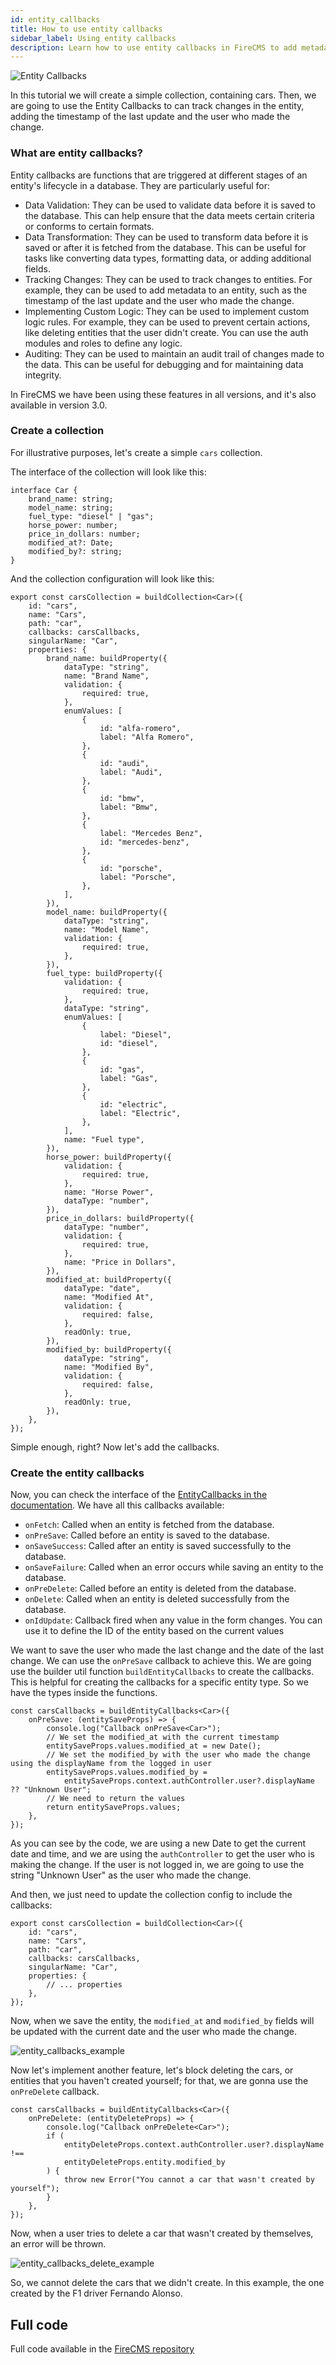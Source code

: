 ```yaml
---
id: entity_callbacks
title: How to use entity callbacks
sidebar_label: Using entity callbacks
description: Learn how to use entity callbacks in FireCMS to add metadata to your entities such as metadata or implement custom logic rules.
---
```


![Entity Callbacks](/img/recipes/entity_callbacks.png)

In this tutorial we will create a simple collection, containing cars. Then, we are going to use the Entity Callbacks to can track changes in the entity, adding the timestamp of the last update and the user who made the change.

### What are entity callbacks?

Entity callbacks are functions that are triggered at different stages of an entity's lifecycle in a database. They are particularly useful for:

- Data Validation: They can be used to validate data before it is saved to the database. This can help ensure that the data meets certain criteria or conforms to certain formats.
- Data Transformation: They can be used to transform data before it is saved or after it is fetched from the database. This can be useful for tasks like converting data types, formatting data, or adding additional fields.
- Tracking Changes: They can be used to track changes to entities. For example, they can be used to add metadata to an entity, such as the timestamp of the last update and the user who made the change.
- Implementing Custom Logic: They can be used to implement custom logic rules. For example, they can be used to prevent certain actions, like deleting entities that the user didn't create. You can use the auth modules and roles to define any logic.
- Auditing: They can be used to maintain an audit trail of changes made to the data. This can be useful for debugging and for maintaining data integrity.

In FireCMS we have been using these features in all versions, and it's also available in version 3.0.

### Create a collection

For illustrative purposes, let's create a simple `cars` collection.

The interface of the collection will look like this:

```tsx
interface Car {
    brand_name: string;
    model_name: string;
    fuel_type: "diesel" | "gas";
    horse_power: number;
    price_in_dollars: number;
    modified_at?: Date;
    modified_by?: string;
}
```

And the collection configuration will look like this:

```tsx
export const carsCollection = buildCollection<Car>({
    id: "cars",
    name: "Cars",
    path: "car",
    callbacks: carsCallbacks,
    singularName: "Car",
    properties: {
        brand_name: buildProperty({
            dataType: "string",
            name: "Brand Name",
            validation: {
                required: true,
            },
            enumValues: [
                {
                    id: "alfa-romero",
                    label: "Alfa Romero",
                },
                {
                    id: "audi",
                    label: "Audi",
                },
                {
                    id: "bmw",
                    label: "Bmw",
                },
                {
                    label: "Mercedes Benz",
                    id: "mercedes-benz",
                },
                {
                    id: "porsche",
                    label: "Porsche",
                },
            ],
        }),
        model_name: buildProperty({
            dataType: "string",
            name: "Model Name",
            validation: {
                required: true,
            },
        }),
        fuel_type: buildProperty({
            validation: {
                required: true,
            },
            dataType: "string",
            enumValues: [
                {
                    label: "Diesel",
                    id: "diesel",
                },
                {
                    id: "gas",
                    label: "Gas",
                },
                {
                    id: "electric",
                    label: "Electric",
                },
            ],
            name: "Fuel type",
        }),
        horse_power: buildProperty({
            validation: {
                required: true,
            },
            name: "Horse Power",
            dataType: "number",
        }),
        price_in_dollars: buildProperty({
            dataType: "number",
            validation: {
                required: true,
            },
            name: "Price in Dollars",
        }),
        modified_at: buildProperty({
            dataType: "date",
            name: "Modified At",
            validation: {
                required: false,
            },
            readOnly: true,
        }),
        modified_by: buildProperty({
            dataType: "string",
            name: "Modified By",
            validation: {
                required: false,
            },
            readOnly: true,
        }),
    },
});
```

Simple enough, right? Now let's add the callbacks.

### Create the entity callbacks

Now, you can check the interface of the [EntityCallbacks in the documentation](/docs/collections/callbacks). We have all this callbacks available:

- `onFetch`: Called when an entity is fetched from the database.
- `onPreSave`: Called before an entity is saved to the database.
- `onSaveSuccess`: Called after an entity is saved successfully to the database.
- `onSaveFailure`: Called when an error occurs while saving an entity to the database.
- `onPreDelete`: Called before an entity is deleted from the database.
- `onDelete`: Called when an entity is deleted successfully from the database.
- `onIdUpdate`: Callback fired when any value in the form changes. You can use it to define the ID of the entity based on the current values

We want to save the user who made the last change and the date of the last change. We can use the `onPreSave` callback to achieve this. We are going use the builder util function `buildEntityCallbacks` to create the callbacks. This is helpful for creating the callbacks for a specific entity type. So we have the types inside the functions.

```tsx
const carsCallbacks = buildEntityCallbacks<Car>({
    onPreSave: (entitySaveProps) => {
        console.log("Callback onPreSave<Car>");
        // We set the modified_at with the current timestamp
        entitySaveProps.values.modified_at = new Date();
        // We set the modified_by with the user who made the change using the displayName from the logged in user
        entitySaveProps.values.modified_by =
            entitySaveProps.context.authController.user?.displayName ?? "Unknown User";
        // We need to return the values
        return entitySaveProps.values;
    },
});
```

As you can see by the code, we are using a new Date to get the current date and time, and we are using the `authController` to get the user who is making the change. If the user is not logged in, we are going to use the string "Unknown User" as the user who made the change.

And then, we just need to update the collection config to include the callbacks:

```tsx
export const carsCollection = buildCollection<Car>({
    id: "cars",
    name: "Cars",
    path: "car",
    callbacks: carsCallbacks,
    singularName: "Car",
    properties: {
        // ... properties
    },
});
```

Now, when we save the entity, the `modified_at` and `modified_by` fields will be updated with the current date and the user who made the change.

![entity_callbacks_example](/img/recipes/entity_callbacks.png)

Now let's implement another feature, let's block deleting the cars, or entities that you haven't created yourself; for that, we are gonna use the `onPreDelete` callback.

```tsx
const carsCallbacks = buildEntityCallbacks<Car>({
    onPreDelete: (entityDeleteProps) => {
        console.log("Callback onPreDelete<Car>");
        if (
            entityDeleteProps.context.authController.user?.displayName !==
            entityDeleteProps.entity.modified_by
        ) {
            throw new Error("You cannot a car that wasn't created by yourself");
        }
    },
});
```

Now, when a user tries to delete a car that wasn't created by themselves, an error will be thrown.

![entity_callbacks_delete_example](/img/recipes/entity_callbacks_delete.png)

So, we cannot delete the cars that we didn't create. In this example, the one created by the F1 driver Fernando Alonso.

## Full code

Full code available in the [FireCMS repository](https://github.com/marianmoldovan/firecms-entity-callbacks-cars)
